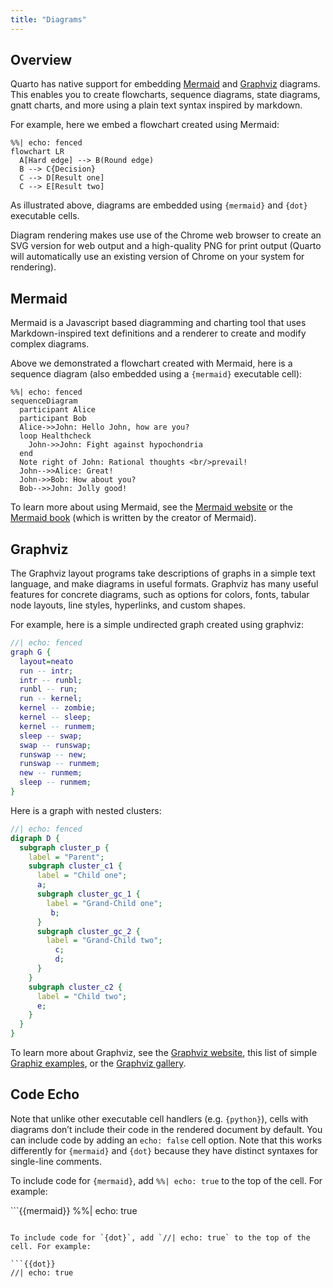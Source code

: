 ```yaml
---
title: "Diagrams"
---
```


## Overview

Quarto has native support for embedding [Mermaid](https://mermaid-js.github.io/mermaid/#/) and [Graphviz](https://graphviz.org/) diagrams. This enables you to create flowcharts, sequence diagrams, state diagrams, gnatt charts, and more using a plain text syntax inspired by markdown.

For example, here we embed a flowchart created using Mermaid:

```mermaid
%%| echo: fenced
flowchart LR
  A[Hard edge] --> B(Round edge)
  B --> C{Decision}
  C --> D[Result one]
  C --> E[Result two]
```

As illustrated above, diagrams are embedded using `{mermaid}` and `{dot}` executable cells. 

Diagram rendering makes use use of the Chrome web browser to create an SVG version for web output and a high-quality PNG for print output (Quarto will automatically use an existing version of Chrome on your system for rendering).


## Mermaid

Mermaid is a Javascript based diagramming and charting tool that uses Markdown-inspired text definitions and a renderer to create and modify complex diagrams. 

Above we demonstrated a flowchart created with Mermaid, here is a sequence diagram (also embedded using a `{mermaid}` executable cell):

```mermaid
%%| echo: fenced
sequenceDiagram
  participant Alice
  participant Bob
  Alice->>John: Hello John, how are you?
  loop Healthcheck
    John->>John: Fight against hypochondria
  end
  Note right of John: Rational thoughts <br/>prevail!
  John-->>Alice: Great!
  John->>Bob: How about you?
  Bob-->>John: Jolly good!
```


To learn more about using Mermaid, see the [Mermaid website](https://mermaid-js.github.io/mermaid/) or the [Mermaid book](https://www.amazon.com/Official-Guide-Mermaid-js-beautiful-flowcharts-dp-1801078025/dp/1801078025) (which is written by the creator of Mermaid).

## Graphviz

The Graphviz layout programs take descriptions of graphs in a simple text language, and make diagrams in useful formats. Graphviz has many useful features for concrete diagrams, such as options for colors, fonts, tabular node layouts, line styles, hyperlinks, and custom shapes.

For example, here is a simple undirected graph created using graphviz:

```dot
//| echo: fenced
graph G {
  layout=neato
  run -- intr;
  intr -- runbl;
  runbl -- run;
  run -- kernel;
  kernel -- zombie;
  kernel -- sleep;
  kernel -- runmem;
  sleep -- swap;
  swap -- runswap;
  runswap -- new;
  runswap -- runmem;
  new -- runmem;
  sleep -- runmem;
}
```

Here is a graph with nested clusters:

```dot
//| echo: fenced
digraph D {
  subgraph cluster_p {
    label = "Parent";
    subgraph cluster_c1 {
      label = "Child one";
      a;
      subgraph cluster_gc_1 {
        label = "Grand-Child one";
         b;
      }
      subgraph cluster_gc_2 {
        label = "Grand-Child two";
          c;
          d;
      }
    }
    subgraph cluster_c2 {
      label = "Child two";
      e;
    }
  }
} 
```

To learn more about Graphviz, see the [Graphviz website](https://graphviz.org/), this list of simple [Graphiz examples](https://renenyffenegger.ch/notes/tools/Graphviz/examples/index), or the [Graphviz gallery](https://graphviz.org/gallery/).


## Code Echo

Note that unlike other executable cell handlers (e.g. `{python}`), cells with diagrams don't include their code in the rendered document by default. You can include code by adding an `echo: false` cell option. Note that this works differently for `{mermaid}` and `{dot}` because they have distinct syntaxes for single-line comments.

To include code for `{mermaid}`, add `%%| echo: true` to the top of the cell. For example:

```{{mermaid}}
%%| echo: true

```

To include code for `{dot}`, add `//| echo: true` to the top of the cell. For example:

```{{dot}}
//| echo: true

```
